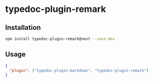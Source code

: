 
# typedoc-plugin-remark

## Installation

```sh npm2yarn
npm install typedoc-plugin-remark@next --save-dev
```

## Usage

```json filename="typedoc.json"
{
  "plugin": ["typedoc-plugin-markdown", "typedoc-plugin-remark"]
}
```
